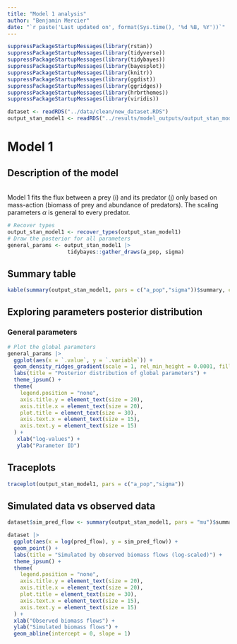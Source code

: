 ```yaml
---
title: "Model 1 analysis"
author: "Benjamin Mercier"
date: "`r paste('Last updated on', format(Sys.time(), '%d %B, %Y'))`"
---
```


<!-- Load nedeed libraries -->
```r
suppressPackageStartupMessages(library(rstan))
suppressPackageStartupMessages(library(tidyverse))
suppressPackageStartupMessages(library(tidybayes))
suppressPackageStartupMessages(library(bayesplot))
suppressPackageStartupMessages(library(knitr))
suppressPackageStartupMessages(library(ggdist))
suppressPackageStartupMessages(library(ggridges))
suppressPackageStartupMessages(library(hrbrthemes))
suppressPackageStartupMessages(library(viridis))
```
<!-- Load the data --> 
```r
dataset <- readRDS("../data/clean/new_dataset.RDS")
output_stan_model1 <- readRDS("../results/model_outputs/output_stan_model1.RDS")
```

# Model 1
## Description of the model
<br>
Model 1 fits the flux between a prey (i) and its predator (j) only based on mass-action (biomass of prey and abundance of predators).
The scaling parameters $\alpha$ is general to every predator.
<!-- Model equation -->
\begin{align}
F_{ij}^{real} &= \alpha * B_i * \frac{B_j}{M_j}
\end{align}

```r
# Recover types
output_stan_model1 <- recover_types(output_stan_model1)
# Draw the posterior for all parameters
general_params <- output_stan_model1 |>
                   tidybayes::gather_draws(a_pop, sigma)
```

## Summary table
```r
kable(summary(output_stan_model1, pars = c("a_pop","sigma"))$summary, caption = "Summary table model 1")
```

## Exploring parameters posterior distribution
### General parameters
```r
# Plot the global parameters
general_params |>
  ggplot(aes(x = `.value`, y = `.variable`)) +
  geom_density_ridges_gradient(scale = 1, rel_min_height = 0.0001, fill = "lightskyblue3") +
  labs(title = "Posterior distribution of global parameters") +
  theme_ipsum() +
  theme(
    legend.position = "none",
    axis.title.y = element_text(size = 20),
    axis.title.x = element_text(size = 20),
    plot.title = element_text(size = 30),
    axis.text.x = element_text(size = 15),
    axis.text.y = element_text(size = 15)
  ) +
   xlab("log-values") +
   ylab("Parameter ID")
```

## Traceplots
```r
traceplot(output_stan_model1, pars = c("a_pop","sigma"))
```

## Simulated data vs observed data
```r
dataset$sim_pred_flow <- summary(output_stan_model1, pars = "mu")$summary[,"mean"]

dataset |>
  ggplot(aes(x = log(pred_flow), y = sim_pred_flow)) +
  geom_point() +
  labs(title = "Simulated by observed biomass flows (log-scaled)") +
  theme_ipsum() +
  theme(
    legend.position = "none",
    axis.title.y = element_text(size = 20),
    axis.title.x = element_text(size = 20),
    plot.title = element_text(size = 30),
    axis.text.x = element_text(size = 15),
    axis.text.y = element_text(size = 15)
  ) +
  xlab("Observed biomass flows") +
  ylab("Simulated biomass flows") +
  geom_abline(intercept = 0, slope = 1)
```

